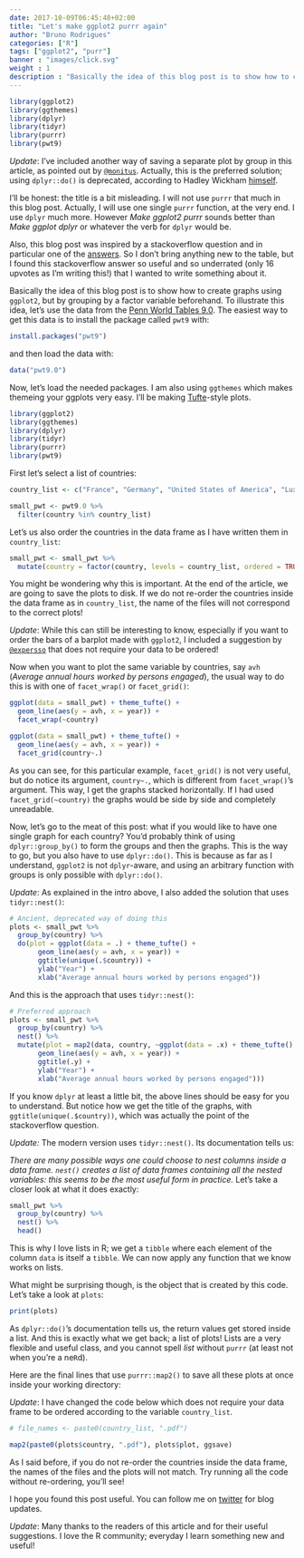 ```yaml
---
date: 2017-10-09T06:45:48+02:00
title: "Let's make ggplot2 purrr again"
author: "Bruno Rodrigues"
categories: ["R"]
tags: ["ggplot2", "purr"]
banner : "images/click.svg"
weight : 1
description : "Basically the idea of this blog post is to show how to create graphs using `ggplot2`, but by grouping by a factor variable beforehand. "
---
```


```r
library(ggplot2)
library(ggthemes)
library(dplyr)
library(tidyr)
library(purrr)
library(pwt9)
```

*Update*: I've included another way of saving a separate plot by group in this article, as pointed out
by [`@monitus`](https://twitter.com/monitus/status/849033025631297536). Actually, this is the preferred
solution; using `dplyr::do()` is deprecated, according to Hadley Wickham [himself](https://twitter.com/hadleywickham/status/719542847045636096).

I'll be honest: the title is a bit misleading. I will not use `purrr` that much in this blog post.
Actually, I will use one single `purrr` function, at the very end. I use `dplyr` much more.
However *Make ggplot2 purrr* sounds better than *Make ggplot dplyr* or whatever the verb for `dplyr` would be.

Also, this blog post was inspired by a stackoverflow question and in particular one of the
[answers](http://stackoverflow.com/a/29035145/1298051). So I don't bring anything new to the table,
but I found this stackoverflow answer so useful and so underrated (only 16 upvotes as I'm writing
this!) that I wanted to write something about it.

Basically the idea of this blog post is to show how to create graphs using `ggplot2`, but by
grouping by a factor variable beforehand. To illustrate this idea, let's use the data from the [Penn World Tables 9.0](http://www.rug.nl/ggdc/productivity/pwt/). The easiest way to get this data is to
install the package called `pwt9` with:

```r
install.packages("pwt9")
```

and then load the data with:

```r
data("pwt9.0")
```

Now, let's load the needed packages. I am also using `ggthemes` which makes themeing your ggplots
very easy. I'll be making [Tufte](https://en.wikipedia.org/wiki/Edward_Tufte)-style plots.

```r
library(ggplot2)
library(ggthemes)
library(dplyr)
library(tidyr)
library(purrr)
library(pwt9)
```

First let's select a list of countries:

```r
country_list <- c("France", "Germany", "United States of America", "Luxembourg", "Switzerland", "Greece")

small_pwt <- pwt9.0 %>%
  filter(country %in% country_list)
```

Let's us also order the countries in the data frame as I have written them in `country_list`:

```r
small_pwt <- small_pwt %>%
  mutate(country = factor(country, levels = country_list, ordered = TRUE))
```

You might be wondering why this is important. At the end of the article, we are going to save the
plots to disk. If we do not re-order the countries inside the data frame as in `country_list`, the
name of the files will not correspond to the correct plots!

*Update*: While this can still be interesting to know, especially if you want to order the bars
of a barplot made with `ggplot2`, I included a suggestion by [`@expersso`](https://twitter.com/expersso/status/846986357792739328)
that does not require your data to be ordered!

Now when you want to plot the same variable by countries, say `avh` (*Average annual hours worked by
persons engaged*), the usual way to do this is with one of `facet_wrap()` or `facet_grid()`:

```r
ggplot(data = small_pwt) + theme_tufte() +
  geom_line(aes(y = avh, x = year)) +
  facet_wrap(~country)
```

```r
ggplot(data = small_pwt) + theme_tufte() +
  geom_line(aes(y = avh, x = year)) +
  facet_grid(country~.)
```

As you can see, for this particular example, `facet_grid()` is not very useful, but do notice its
argument, `country~.`, which is different from `facet_wrap()`'s argument. This way, I get the graphs
stacked horizontally. If I had used `facet_grid(~country)` the graphs would be side by side and completely
unreadable.

Now, let's go to the meat of this post: what if you would like to have one single graph for each
country? You'd probably think of using `dplyr::group_by()` to form the groups and then the graphs. This
is the way to go, but you also have to use `dplyr::do()`. This is because as far as I understand,
`ggplot2` is not `dplyr`-aware, and using an arbitrary function with groups is only possible with
`dplyr::do()`.

*Update*: As explained in the intro above, I also added the solution that uses `tidyr::nest()`:

```r
# Ancient, deprecated way of doing this
plots <- small_pwt %>%
  group_by(country) %>%
  do(plot = ggplot(data = .) + theme_tufte() +
       geom_line(aes(y = avh, x = year)) +
       ggtitle(unique(.$country)) +
       ylab("Year") +
       xlab("Average annual hours worked by persons engaged"))
```

And this is the approach that uses `tidyr::nest()`:

```r
# Preferred approach
plots <- small_pwt %>%
  group_by(country) %>%
  nest() %>%
  mutate(plot = map2(data, country, ~ggplot(data = .x) + theme_tufte() +
       geom_line(aes(y = avh, x = year)) +
       ggtitle(.y) +
       ylab("Year") +
       xlab("Average annual hours worked by persons engaged")))
```

If you know `dplyr` at least a little bit, the above lines should be easy for you to understand.
But notice how we get the title of the graphs, with `ggtitle(unique(.$country))`, which was actually
the point of the stackoverflow question.

*Update:* The modern version uses `tidyr::nest()`. Its documentation tells us:

*There are many possible ways one could choose to nest columns inside a data frame.
`nest()` creates a list of data frames containing all the nested variables: this seems to be the most useful form in practice.*
Let's take a closer look at what it does exactly:

```r
small_pwt %>%
  group_by(country) %>%
  nest() %>%
  head()
```

This is why I love lists in R; we get a `tibble` where each element of the column `data` is itself a `tibble`.
We can now apply any function that we know works on lists.

What might be surprising though, is the object that is created by this code. Let's take a look at
`plots`:

```r
print(plots)
```

As `dplyr::do()`'s documentation tells us, the return values get stored inside a list. And this is
exactly what we get back; a list of plots! Lists are a very flexible and useful class, and you cannot
spell *list* without `purrr` (at least not when you're a ne`R`d).

Here are the final lines that use `purrr::map2()` to save all these plots at once inside your working directory:

*Update*: I have changed the code below which does not require your data frame to be ordered according
to the variable `country_list`.

```r
# file_names <- paste0(country_list, ".pdf")

map2(paste0(plots$country, ".pdf"), plots$plot, ggsave)
```

As I said before, if you do not re-order the countries inside the data frame, the names of the files
and the plots will not match. Try running all the code without re-ordering, you'll see!

I hope you found this post useful. You can follow me on [twitter](https://www.twitter.com/brodriguesco) for
blog updates.

*Update*: Many thanks to the readers of this article and for their useful suggestions. I love the R
community; everyday I learn something new and useful!
